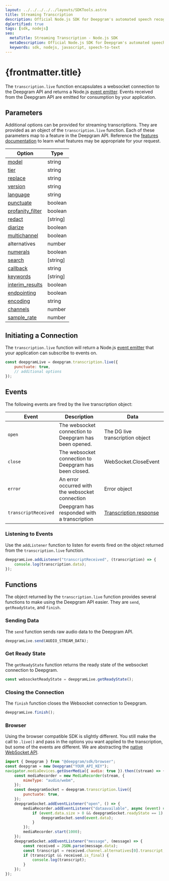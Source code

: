 ---
layout: ../../../../../layouts/SDKTools.astro
title: Streaming Transcription
description: Official Node.js SDK for Deepgram's automated speech recognition APIs.
dgCertified: true
tags: [sdk, nodejs]
seo:
  metaTitle: Streaming Transcription - Node.js SDK
  metaDescription: Official Node.js SDK for Deepgram's automated speech recognition APIs.
  keywords: sdk, nodejs, javascript, speech-to-text
---

# {frontmatter.title}

The `transcription.live` function encapsulates a websocket connection to the
Deepgram API and returns a Node.js
[event emitter](https://nodejs.dev/learn/the-nodejs-event-emitter). Events
received from the Deepgram API are emitted for consumption by your application.

## Parameters

Additional options can be provided for streaming transcriptions. They are
provided as an object of the `transcription.live` function. Each of these
parameters map to a feature in the Deepgram API. Reference the
[features documentation](/documentation/features/) to learn what features may
be appropriate for your request.

| Option                                                           | Type     |
| ---------------------------------------------------------------- | -------- |
| [model](/documentation/features/model/)                          | string   |
| [tier](/documentation/features/tier)                             | string   |
| [replace](/documentation/features/replace/)                      | string   |
| [version](/documentation/features/version/)                      | string   |
| [language](/documentation/features/language/)                    | string   |
| [punctuate](/documentation/features/punctuate/)                  | boolean  |
| [profanity_filter](/documentation/features/profanity-filter/)    | boolean  |
| [redact](/documentation/features/redact/)                        | [string] |
| [diarize](/documentation/features/diarize/)                      | boolean  |
| [multichannel](/documentation/features/multichannel/)            | boolean  |
| alternatives                                                     | number   |
| [numerals](/documentation/features/numerals/)                    | boolean  |
| [search](/documentation/features/search/)                        | [string] |
| [callback](/documentation/features/callback/)                    | string   |
| [keywords](/documentation/features/keywords/)                    | [string] |
| [interim_results](/documentation/features/interim-results/)      | boolean  |
| [endpointing](/documentation/features/endpointing/)              | boolean  |
| [encoding](/documentation/features/encoding/)                    | string   |
| [channels](/documentation/features/utterance-split/)             | number   |
| [sample_rate](/documentation/features/sample-rate/)              | number   |

## Initiating a Connection

The `transcription.live` function will return a Node.js
[event emitter](https://nodejs.dev/learn/the-nodejs-event-emitter) that your
application can subscribe to events on.

```js
const deepgramLive = deepgram.transcription.live({
	punctuate: true,
	// additional options
});
```

## Events

The following events are fired by the live transcription object:

| Event                | Description                                           | Data                                                                              |
| -------------------- | ----------------------------------------------------- | --------------------------------------------------------------------------------- |
| `open`               | The websocket connection to Deepgram has been opened. | The DG live transcription object                                                  |
| `close`              | The websocket connection to Deepgram has been closed. | WebSocket.CloseEvent                                                              |
| `error`              | An error occurred with the websocket connection       | Error object                                                                      |
| `transcriptReceived` | Deepgram has responded with a transcription           | [Transcription response](/api-reference/#transcription-streaming-response-schema) |

### Listening to Events

Use the `addListener` function to listen for events fired on the
object returned from the `transcription.live` function.

```js
deepgramLive.addListener("transcriptReceived", (transcription) => {
	console.log(transcription.data);
});
```

## Functions

The object returned by the `transcription.live` function provides several
functions to make using the Deepgram API easier. They are `send`,
`getReadyState`, and `finish`.

### Sending Data

The `send` function sends raw audio data to the Deepgram API.

```js
deepgramLive.send(AUDIO_STREAM_DATA);
```

### Get Ready State

The `getReadyState` function returns the ready state of the websocket connection
to Deepgram.

```js
const websocketReadyState = deepgramLive.getReadyState();
```

### Closing the Connection

The `finish` function closes the Websocket connection to Deepgram.

```js
deepgramLive.finish();
```

### Browser

Using the browser compatible SDK is slightly different. You still make the call to `.live()` and pass in the options you want applied to the transcription, but some of the events are different. We are abstracting the [native WebSocket API](https://developer.mozilla.org/en-US/docs/Web/API/WebSocket).

```js
import { Deepgram } from "@deepgram/sdk/browser";
const deepgram = new Deepgram("YOUR_API_KEY");
navigator.mediaDevices.getUserMedia({ audio: true }).then((stream) => {
	const mediaRecorder = new MediaRecorder(stream, {
		mimeType: "audio/webm",
	});
	const deepgramSocket = deepgram.transcription.live({
		punctuate: true,
	});
	deepgramSocket.addEventListener("open", () => {
		mediaRecorder.addEventListener("dataavailable", async (event) => {
			if (event.data.size > 0 && deepgramSocket.readyState == 1) {
				deepgramSocket.send(event.data);
			}
		});
		mediaRecorder.start(1000);
	});
	deepgramSocket.addEventListener("message", (message) => {
		const received = JSON.parse(message.data);
		const transcript = received.channel.alternatives[0].transcript;
		if (transcript && received.is_final) {
			console.log(transcript);
		}
	});
});
```

